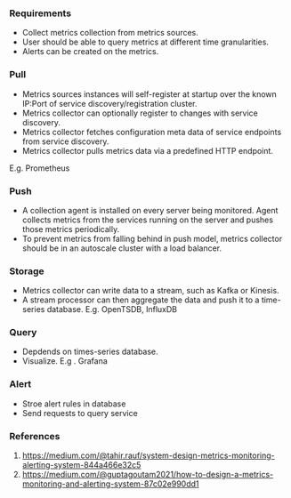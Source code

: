 ### Requirements

- Collect metrics collection from metrics sources.
- User should be able to query metrics at different time granularities.
- Alerts can be created on the metrics.


### Pull 

- Metrics sources instances will self-register at startup over the known IP:Port of service discovery/registration cluster.
- Metrics collector can optionally register to changes with service discovery.
- Metrics collector fetches configuration meta data of service endpoints from service discovery.
- Metrics collector pulls metrics data via a predefined HTTP endpoint.

E.g. Prometheus

### Push

- A collection agent is installed on every server being monitored. 
Agent collects metrics from the services running on the server and pushes those metrics periodically.
- To prevent metrics from falling behind in push model, metrics collector should be in an autoscale cluster with a load balancer.

### Storage

- Metrics collector can write data to a stream, such as Kafka or Kinesis.
- A stream processor can then aggregate the data and push it to a time-series database. E.g. OpenTSDB, InfluxDB

### Query

- Depdends on times-series database.
- Visualize. E.g . Grafana


### Alert

- Stroe alert rules in database 
- Send requests to query service

### References

1. https://medium.com/@tahir.rauf/system-design-metrics-monitoring-alerting-system-844a466e32c5
2. https://medium.com/@guptagoutam2021/how-to-design-a-metrics-monitoring-and-alerting-system-87c02e990dd1